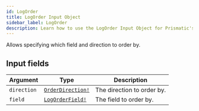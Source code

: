 ```yaml
---
id: LogOrder
title: LogOrder Input Object
sidebar_label: LogOrder
description: Learn how to use the LogOrder Input Object for Prismatic's API.
---
```


Allows specifying which field and direction to order by.

## Input fields

| Argument    | Type                                                    | Description                |
| ----------- | ------------------------------------------------------- | -------------------------- |
| `direction` | [`OrderDirection!`](api/schema/enum/OrderDirection.mdx) | The direction to order by. |
| `field`     | [`LogOrderField!`](api/schema/enum/LogOrderField.mdx)   | The field to order by.     |
